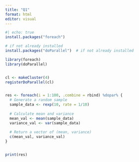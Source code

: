 ```yaml
---
title: "Q1"
format: html
editor: visual
---
```


```r
#| echo: true
install.packages("foreach")

# if not already installed
install.packages("doParallel")  # if not already installed

library(foreach)
library(doParallel)


cl <- makeCluster(4)
registerDoParallel(cl)


res <- foreach(i = 1:100, .combine = rbind) %dopar% {
  # Generate a random sample
  sample_data <- rexp(10, rate = 1/10)
  
  # Calculate mean and variance
  mean_val <- mean(sample_data)
  variance_val <- var(sample_data)
  
  # Return a vector of (mean, variance)
  c(mean_val, variance_val)
}


print(res)


```
